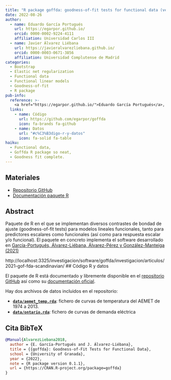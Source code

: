```yaml
---
title: "R package goffda: goodness-of-fit tests for functional data (version 0.1.1)"
date: 2022-08-26
author:
  - name: Eduardo García Portugués
    url: https://egarpor.github.io/
    orcid: 0000-0002-9224-4111
    affiliation: Universidad Carlos III
  - name: Javier Álvarez Liébana
    url: https://javieralvarezliebana.github.io/
    orcid: 0000-0003-0671-3856
    affiliation: Universidad Complutense de Madrid
categories: 
  - Bootstrap
  - Elastic net regularization
  - Functional data
  - Functional linear models
  - Goodness-of-fit
  - R package
pub-info:
  reference: >-
    <a href="https://egarpor.github.io/">Eduardo García Portugués</a>, <a href="https://javieralvarezliebana.github.io/">Javier Álvarez Liébana</a>, «goffda: goodness-of-fit tests for functional data», <em>R package</em> (2022), doi: <a href="https://doi.org/10.1111/sjos.12486"><code>10.1111/sjos.12486</code></a>
  links:
    - name: Código
      url: https://github.com/egarpor/goffda
      icon: fa-brands fa-github
    - name: Datos
      url: "#c%C3%B3digo-r-y-datos"
      icon: fa-solid fa-table
haiku:
  - Functional data,
  - Goffda R package so neat,
  - Goodness fit complete.
---
```


## Materiales

- [Repositorio GitHub](	https://github.com/egarpor/goffda)
- [Documentación paquete R](https://cran.r-project.org/web/packages/goffda/index.html)


## Abstract

Paquete de R en el que se implementan diversos contrastes de bondad de ajuste (goodness-of-fit tests) para modelos lineales funcionales, tanto para predictores escalares como funcionales (así como para respuesta escalar y/o funcional). El paquete en concreto implementa el software desarrollado en [García-Portugués, Álvarez-Liébana, Álvarez-Pérez y González-Manteiga (2021)](https://onlinelibrary.wiley.com/doi/abs/10.1111/sjos.12486)

http://localhost:3325/investigacion/software/goffda/investigacion/articulos/2021-gof-fda-scandinavian/
## Código R y datos

El paquete de R está documentado y libremente disponible en el [repositorio GitHub](https://github.com/egarpor/goffda) así como su [documentación oficial](https://cran.r-project.org/web/packages/goffda/index.html).

Hay dos archivos de datos incluidos en el repositorio:

- [**`data/aemet_temp.rda`**](https://github.com/dadosdelaplace/goffda/blob/master/data/aemet_temp.rda): fichero de curvas de temperatura del AEMET de 1974 a 2013.
- [**`data/ontario.rda`**](https://github.com/dadosdelaplace/goffda/blob/master/data/ontario.rda): fichero de curvas de demanda eléctrica

## Cita BibTeX

```bibtex
@Manual{AlvarezLiebana2018,
  author = {E. García-Portugués and J. Álvarez-Liébana},
  title = {{goffda}: Goodness-of-Fit Tests for Functional Data},
  school = {University of Granada},
  year = {2022},
  note = {R package version 0.1.1},
  url = {https://CRAN.R-project.org/package=goffda}
}
```
